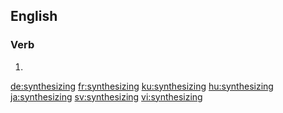 ==English==

===Verb===
{{head|en|present participle}}

# {{present participle of|synthesize|lang=en|nocat=1}}

[[de:synthesizing]]
[[fr:synthesizing]]
[[ku:synthesizing]]
[[hu:synthesizing]]
[[ja:synthesizing]]
[[sv:synthesizing]]
[[vi:synthesizing]]